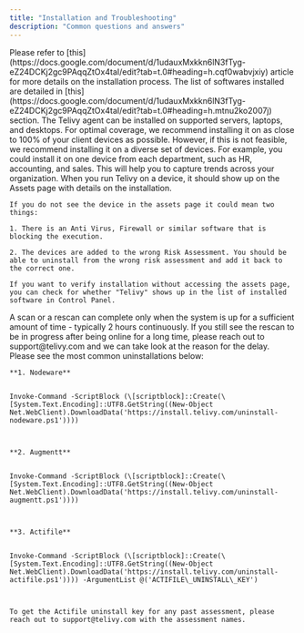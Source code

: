 ```yaml
---
title: "Installation and Troubleshooting"
description: "Common questions and answers"
---
```


<AccordionGroup>
  <Accordion title="How Do I Start The Installation Process For A Risk Assessment?">
    Please refer to [this](https://docs.google.com/document/d/1udauxMxkkn6lN3fTyg-eZ24DCKj2gc9PAqqZtOx4taI/edit?tab=t.0#heading=h.cqf0wabvjxiy) article for more details on the installation process.
  </Accordion>

  <Accordion title="What Software(s) Do You Install For The Risk Assessment?">
    The list of softwares installed are detailed in [this](https://docs.google.com/document/d/1udauxMxkkn6lN3fTyg-eZ24DCKj2gc9PAqqZtOx4taI/edit?tab=t.0#heading=h.mtnu2ko2007j) section.
  </Accordion>

  <Accordion title="On What Devices Should I Install Telivy?">
    The Telivy agent can be installed on supported servers, laptops, and desktops. For optimal coverage, we recommend installing it on as close to 100% of your client devices as possible. However, if this is not feasible, we recommend installing it on a diverse set of devices. For example, you could install it on one device from each department, such as HR, accounting, and sales. This will help you to capture trends across your organization.
  </Accordion>

  <Accordion title="How Do I Verify That Telivy Has Successfully Run On A Device?">
    When you run Telivy on a device, it should show up on the Assets page with details on the installation.

    If you do not see the device in the assets page it could mean two things:

    1. There is an Anti Virus, Firewall or similar software that is blocking the execution.

    2. The devices are added to the wrong Risk Assessment. You should be able to uninstall from the wrong risk assessment and add it back to the correct one.

    If you want to verify installation without accessing the assets page, you can check for whether "Telivy" shows up in the list of installed software in Control Panel.
  </Accordion>

  <Accordion title="Why Is My Asset Scan/Rescan Taking A Long Time?">
    A scan or a rescan can complete only when the system is up for a sufficient amount of time - typically 2 hours continuously. If you still see the rescan to be in progress after being online for a long time, please reach out to support@telivy.com and we can take look at the reason for the delay.
  </Accordion>

  <Accordion title="With Telivy's Latest Agent Incorporating Everything In House, How Do I Uninstall Older, Third Party Installations?">
    Please see the most common uninstallations below:



    **1. Nodeware**


    Invoke-Command -ScriptBlock (\[scriptblock]::Create(\[System.Text.Encoding]::UTF8.GetString((New-Object Net.WebClient).DownloadData('https://install.telivy.com/uninstall-nodeware.ps1'))))



    **2. Augmentt**


    Invoke-Command -ScriptBlock (\[scriptblock]::Create(\[System.Text.Encoding]::UTF8.GetString((New-Object Net.WebClient).DownloadData('https://install.telivy.com/uninstall-augmentt.ps1'))))



    **3. Actifile**


    Invoke-Command -ScriptBlock (\[scriptblock]::Create(\[System.Text.Encoding]::UTF8.GetString((New-Object Net.WebClient).DownloadData('https://install.telivy.com/uninstall-actifile.ps1')))) -ArgumentList @('ACTIFILE\_UNINSTALL\_KEY')



    To get the Actifile uninstall key for any past assessment, please reach out to support@telivy.com with the assessment names.
  </Accordion>
</AccordionGroup>